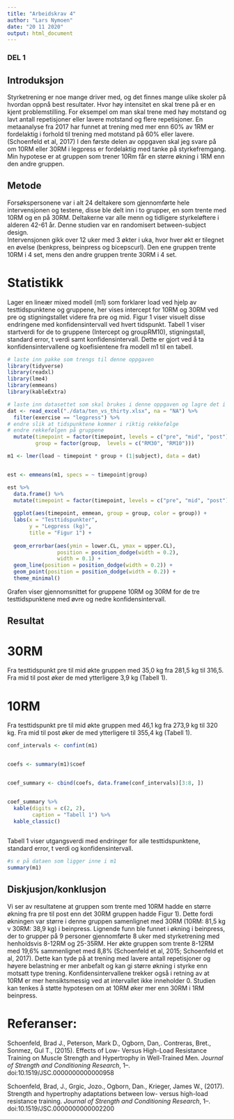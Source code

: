 ```yaml
---
title: "Arbeidskrav 4"
author: "Lars Nymoen"
date: "20 11 2020"
output: html_document
---
```

### DEL 1

## Introduksjon

Styrketrening er noe mange driver med, og det finnes mange ulike skoler på hvordan oppnå best resultater. Hvor høy intensitet en skal trene på er en kjent problemstilling. For eksempel om man skal trene med høy motstand og lavt antall repetisjoner eller lavere motstand og flere repetisjoner. En metaanalyse fra 2017 har funnet at trening med mer enn 60% av 1RM er fordelaktig i forhold til trening med motstand på 60% eller lavere. (Schoenfeld et al, 2017) 
I den første delen av oppgaven skal jeg svare på om 10RM eller 30RM i legpress er fordelaktig med tanke på styrkefremgang.
Min hypotese er at gruppen som trener 10Rm får en større økning i 1RM enn den andre gruppen.

## Metode
Forsøkspersonene var i alt 24 deltakere som gjennomførte hele intervensjonen og testene, disse ble delt inn i to grupper, en som trente med 10RM og en på 30RM. Deltakerne var alle menn og tidligere styrkeløftere i alderen 42-61 år. Denne studien var en randomisert between-subject design.  
Intervensjonen gikk over 12 uker med 3 økter i uka, hvor hver økt er tilegnet en øvelse (benkpress, beinpress og bicepscurl). Den ene gruppen trente 10RM i 4 set, mens den andre gruppen trente 30RM i 4 set.  

# Statistikk
Lager en lineær mixed modell (m1) som forklarer load ved hjelp av testtidspunktene og gruppene, her vises intercept for 10RM og 30RM ved pre og stigningstallet videre fra pre og mid. Figur 1 viser visuelt disse endringene med konfidensintervall ved hvert tidspunkt.
Tabell 1 viser startverdi for de to gruppene (Intercept og groupRM10), stigningstall, standard error, t verdi samt konfidensintervall.  Dette er gjort ved å ta konfidensintervallene og koefisientene fra modell m1 til en tabell.



```r
# laste inn pakke som trengs til denne oppgaven
library(tidyverse)
library(readxl)
library(lme4)
library(emmeans)
library(kableExtra)
```


```r
# laste inn datasettet som skal brukes i denne oppgaven og lagre det i objektet dat
dat <- read_excel("./data/ten_vs_thirty.xlsx", na = "NA") %>%
  filter(exercise == "legpress") %>%
# endre slik at tidspunktene kommer i riktig rekkefølge
# endre rekkefølgen på gruppene
  mutate(timepoint = factor(timepoint, levels = c("pre", "mid", "post")), 
         group = factor(group,  levels = c("RM30", "RM10")))

```


```r

m1 <- lmer(load ~ timepoint * group + (1|subject), data = dat)


est <- emmeans(m1, specs = ~ timepoint|group)

est %>%
  data.frame() %>%
  mutate(timepoint = factor(timepoint, levels = c("pre", "mid", "post"))) %>%
  
  ggplot(aes(timepoint, emmean, group = group, color = group)) + 
  labs(x = "Testtidspunkter",
       y = "Legpress (kg)",
       title = "Figur 1") +
  
  geom_errorbar(aes(ymin = lower.CL, ymax = upper.CL), 
                position = position_dodge(width = 0.2), 
                width = 0.1) +
  geom_line(position = position_dodge(width = 0.2)) +
  geom_point(position = position_dodge(width = 0.2)) +
  theme_minimal() 

```



Grafen viser gjennomsnittet for gruppene 10RM og 30RM for de tre testtidspunktene med øvre og nedre konfidensintervall.

## Resultat
# 30RM
Fra testtidspunkt pre til mid økte gruppen med 35,0 kg fra 281,5 kg til 316,5. Fra mid til post øker de med ytterligere 3,9 kg (Tabell 1). 

# 10RM
Fra testtidspunkt pre til mid økte gruppen med 46,1 kg fra 273,9 kg til 320 kg. Fra mid til post øker de med ytterligere til 355,4 kg (Tabell 1).


```r
conf_intervals <- confint(m1)


coefs <- summary(m1)$coef


coef_summary <- cbind(coefs, data.frame(conf_intervals)[3:8, ])


coef_summary %>%
  kable(digits = c(2, 2),  
        caption = "Tabell 1") %>%
  kable_classic()
        

```
Tabell 1 viser utgangsverdi med endringer for alle testtidspunktene, standard error, t verdi og konfidensintervall.


```r
#s e på dataen som ligger inne i m1
summary(m1)


```

## Diskjusjon/konklusjon
Vi ser av resultatene at gruppen som trente med 10RM hadde en større økning fra pre til post enn det 30RM gruppen hadde Figur 1). Dette fordi økningen var større i denne gruppen samenlignet med 30RM (10RM: 81,5 kg v 30RM: 38,9 kg) i beinpress. Lignende funn ble funnet i økning i beinpress, der to grupper på 9 personer gjennomførte 8 uker med styrketrening med henholdsvis 8-12RM og 25-35RM. Her økte gruppen som trente 8-12RM med 19,6% sammenlignet med 8,8% (Schoenfeld et al, 2015; Schoenfeld et al, 2017). Dette kan tyde på at trening med lavere antall repetisjoner og høyere belastning er mer anbefalt og kan gi større økning i styrke enn motsatt type trening.
Konfidensintervallene trekker også i retning av at 10RM er mer hensiktsmessig ved at intervallet ikke inneholder 0. 
Studien kan tenkes å støtte hypotesen om at 10RM øker mer enn 30RM i 1RM beinpress.



# Referanser:

Schoenfeld, Brad J., Peterson, Mark D., Ogborn, Dan,. Contreras, Bret., Sonmez, Gul T., (2015). Effects of Low- Versus High-Load Resistance Training on Muscle Strength and Hypertrophy in Well-Trained Men. *Journal of Strength and Conditioning Research*, 1–. doi:10.1519/JSC.0000000000000958

Schoenfeld, Brad, J., Grgic, Jozo., Ogborn, Dan., Krieger, James W.,  (2017). Strength and hypertrophy adaptations between low- versus high-load resistance training. *Journal of Strength and Conditioning Research*, 1–. doi:10.1519/JSC.0000000000002200 

  
